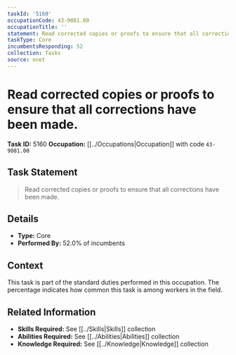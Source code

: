 ```yaml
---
taskId: '5160'
occupationCode: 43-9081.00
occupationTitle: ''
statement: Read corrected copies or proofs to ensure that all corrections have been made.
taskType: Core
incumbentsResponding: 52
collection: Tasks
source: onet
---
```

# Read corrected copies or proofs to ensure that all corrections have been made.

**Task ID:** 5160
**Occupation:** [[../Occupations|Occupation]] with code `43-9081.00`

## Task Statement

> Read corrected copies or proofs to ensure that all corrections have been made.

## Details

- **Type:** Core
- **Performed By:** 52.0% of incumbents

## Context

This task is part of the standard duties performed in this occupation. The percentage indicates how common this task is among workers in the field.

## Related Information

- **Skills Required:** See [[../Skills|Skills]] collection
- **Abilities Required:** See [[../Abilities|Abilities]] collection
- **Knowledge Required:** See [[../Knowledge|Knowledge]] collection
